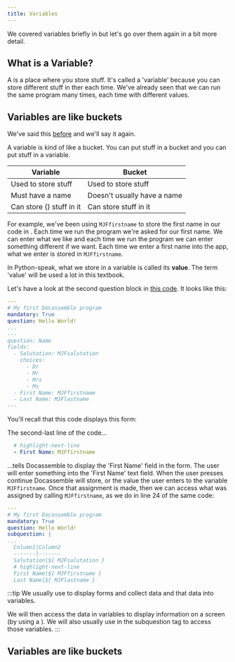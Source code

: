 ```yaml
---
title: Variables
---
```


We covered variables briefly in <DisplayChapter chapter='chapter_02' target='00-20#line-6' /> but
let's go over them again in a bit more detail.

## What is a Variable?
A <DisplayGlossaryItem item='variable' /> is a place where you store stuff. 
It's called a 'variable' because you can store different stuff in ther each time.
We've already seen that we can run the same program many times, each time with
different values.

## Variables are like buckets
We've said this [before](../chapter_02/00-20#line-6) and we'll say it again.

A variable is kind of like a bucket.  You can put stuff in a bucket and you can
put stuff in a variable.

Variable|Bucket
---|---
Used to store stuff|Used to store stuff
Must have a name|Doesn't usually have a name
Can store (<DisplayGlossaryItem item='assign' />) stuff in it|Can store stuff in it




For example, we've been using `MJFfirstname` to store the first name in our
code in <DisplayChapter chapter='chapter_02' target='00-42' />. Each time
we run the program we're asked for our first name.  We can enter what we like
and each time we run the program we can enter something different if we want.
Each time we enter a first name into the app, what we enter is stored in `MJFfirstname`.

In Python-speak, what we store in a variable is called its **value**.  The term
'value' will be used a lot in this textbook.  

Let's have a look at the second question block in [this code](../chapter_02/00-42#our-code). It
looks like this:

```yml 
---
# My first Docassemble program
mandatory: True
question: Hello World!
...
---
question: Name
fields:
  - Salutation: MJFsalutation
    choices:
      - Dr
      - Mr
      - Mrs
      - Ms
  - First Name: MJFfirstname
  - Last Name: MJFlastname
---
``` 

You'll recall that this code displays this form:

<DisplayImage imageURL='/img/textbook/chapter_03/variables1.png' />

The second-last line of the code...
```yml
  # highlight-next-line
  - First Name: MJFfirstname
```
...tells Docassemble to display the 'First Name' field in the form. The user will
enter something into the 'First Name' text field.  When the user presses continue
Docassemble will store, or <DisplayGlossaryItem item='assign' /> the value the
user enters to the variable `MJFfirstname`.  Once that assignment is made, then
we can access what was assigned by calling `MJFfirstname`, as we do in line
24 of the same code:

```yaml 
---
# My first Docassemble program
mandatory: True
question: Hello World!
subquestion: |
...
  Column1|Column2
  -------|-------
  Salutation|${ MJFsalutation }
  # highlight-next-line
  First Name|${ MJFfirstname }
  Last Name|${ MJFlastname }
```

:::tip
We usually use <DisplayGlossaryItem item='questionblock' plural /> to display forms
and collect data and <DisplayGlossaryItem item='assign' /> that data into variables.

We will then access the data in variables to display information on a screen (by
using a <DisplayGlossaryItem item='subquestion' />).  We will also usually use
<DisplayGlossaryItem item='mako' upper /> in the subquestion tag to access those
variables.
:::

## Variables are like buckets
